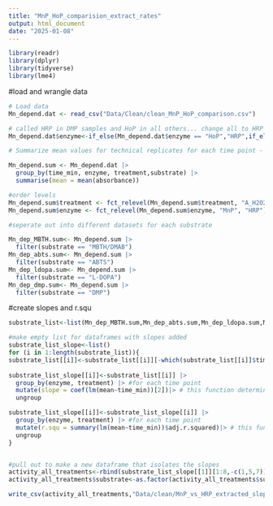 ---
title: "MnP_HoP_comparision_extract_rates"
output: html_document
date: "2025-01-08"
---

```{r load packages, include=FALSE}
library(readr)
library(dplyr)
library(tidyverse)
library(lme4)
```

#load and wrangle data
```{r wrangling_needle_data, echo = FALSE, message = FALSE, warning = FALSE}

# Load data
Mn_depend.dat <- read_csv("Data/Clean/clean_MnP_HoP_comparison.csv")

# called HRP in DMP samples and HoP in all others... change all to HRP
Mn_depend.dat$enzyme<-if_else(Mn_depend.dat$enzyme == "HoP","HRP",if_else(Mn_depend.dat$enzyme == "MnP","MnP",if_else(Mn_depend.dat$enzyme == "HRP","HRP","miss")))

# Summarize mean values for technical replicates for each time point - each row is a technical rep (i.e. A1, B1, C1, D1 are all tech reps)

Mn_depend.sum <- Mn_depend.dat |> 
  group_by(time_min, enzyme, treatment,substrate) |> 
  summarise(mean = mean(absorbance)) 

#order levels
Mn_depend.sum$treatment <- fct_relevel(Mn_depend.sum$treatment, "A_H2O2", "A", "B_H2O2", "B")
Mn_depend.sum$enzyme <- fct_relevel(Mn_depend.sum$enzyme, "MnP", "HRP")

#seperate out into different datasets for each substrate

Mn_dep_MBTH.sum<- Mn_depend.sum |>
  filter(substrate == "MBTH/DMAB")
Mn_dep_abts.sum<- Mn_depend.sum |>
  filter(substrate == "ABTS")
Mn_dep_ldopa.sum<- Mn_depend.sum |>
  filter(substrate == "L-DOPA")
Mn_dep_dmp.sum<- Mn_depend.sum |>
  filter(substrate == "DMP")
```

#create slopes and r.squ
```{r extract slopes, echo = FALSE, message = FALSE, warning = FALSE}
substrate_list<-list(Mn_dep_MBTH.sum,Mn_dep_abts.sum,Mn_dep_ldopa.sum,Mn_dep_dmp.sum)

#make empty list for dataframes with slopes added 
substrate_list_slope<-list()
for (i in 1:length(substrate_list)){
substrate_list[[i]]<-substrate_list[[i]][-which(substrate_list[[i]]$time_min > 5),] #this trims to first 5 mins (as done in the figure - improves r.squ by capturing rate of increase before plateau)
  
substrate_list_slope[[i]]<-substrate_list[[i]] |> 
  group_by(enzyme, treatment) |> #for each time point
  mutate(slope = coef(lm(mean~time_min))[2])|> # this function determines slope for each treatment
  ungroup 

substrate_list_slope[[i]]<-substrate_list_slope[[i]] |> 
  group_by(enzyme, treatment) |> #for each time point
  mutate(r.squ = summary(lm(mean~time_min))$adj.r.squared)|> # this function determines r sqj for each treatment
  ungroup
}


#pull out to make a new dataframe that isolates the slopes 
activity_all_treatments<-rbind(substrate_list_slope[[1]][1:8,-c(1,5,7)],substrate_list_slope[[2]][1:8,-c(1,5,7)],substrate_list_slope[[3]][1:8,-c(1,5,7)],substrate_list_slope[[4]][1:8,-c(1,5,7)])
activity_all_treatments$substrate<-as.factor(activity_all_treatments$substrate)
```

```{r}
write_csv(activity_all_treatments,"Data/clean/MnP_vs_HRP_extracted_slopes.csv")
```

